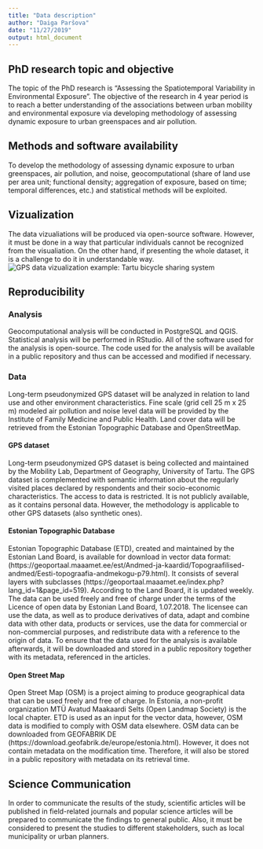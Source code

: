 ```yaml
---
title: "Data description"
author: "Daiga Paršova"
date: "11/27/2019"
output: html_document
---
```


## PhD research topic and objective
The topic of the PhD research is "Assessing the Spatiotemporal Variability in Environmental Exposure". The objective of the research in 4 year period is to reach a better understanding of the associations between urban mobility and environmental exposure via developing methodology of assessing dynamic exposure to urban greenspaces and air pollution. 

## Methods and software availability
To develop the methodology of assessing dynamic exposure to urban greenspaces, air pollution, and noise, geocomputational (share of land use per area unit; functional density; aggregation of exposure, based on time; temporal differences, etc.) and statistical methods will be exploited. 

## Vizualization
The data vizualiations will be produced via open-source software. However, it must be done in a way that particular individuals cannot be recognized from the visualiation. On the other hand, if presenting the whole dataset, it is a challenge to do it in understandable way.
![GPS data vizualization example: Tartu bicycle sharing system](Tartu_bikes.png)

## Reproducibility
### Analysis
Geocomputational analysis will be conducted in PostgreSQL and QGIS. Statistical analysis will be performed in RStudio. All of the software used for the analysis is open-source. The code used for the analysis will be available in a public repository and thus can be accessed and modified if necessary. 

### Data 
Long-term pseudonymized GPS dataset will be analyzed in relation to land use and other environment characteristics. Fine scale (grid cell 25 m x 25 m) modeled air pollution and noise level data will be provided by the Institute of Family Medicine and Public Health. Land cover data will be retrieved from the Estonian Topographic Database and OpenStreetMap. 

#### GPS dataset 
Long-term pseudonymized GPS dataset is being collected and maintained by the Mobility Lab, Department of Geography, University of Tartu. The GPS dataset is complemented with semantic information about the regularly visited places declared by respondents and their socio-economic characteristics. 
The access to data is restricted. It is not publicly available, as it contains personal data. However, the methodology is applicable to other GPS datasets (also synthetic ones).

#### Estonian Topographic Database
Estonian Topographic Database (ETD), created and maintained by the Estonian Land Board, is available for download in vector data format: (https://geoportaal.maaamet.ee/est/Andmed-ja-kaardid/Topograafilised-andmed/Eesti-topograafia-andmekogu-p79.html). It consists of several layers with subclasses (https://geoportaal.maaamet.ee/index.php?lang_id=1&page_id=519). According to the Land Board, it is updated weekly. 
The data can be used freely and free of charge under the terms of the Licence of open data by Estonian Land Board, 1.07.2018. The licensee can use the data, as well as to produce derivatives of data, adapt and combine data with other data, products or services, use the data for commercial or non-commercial purposes, and redistribute data with a reference to the origin of data. 
To ensure that the data used for the analysis is available afterwards, it will be downloaded and stored in a public repository together with its metadata, referenced in the articles.

#### Open Street Map
Open Street Map (OSM) is a project aiming to produce geographical data that can be used freely and free of charge. In Estonia, a non-profit organization MTÜ Avatud Maakaardi Selts (Open Landmap Society) is the local chapter. ETD is used as an input for the vector data, however, OSM data is modified to comply with OSM data elsewhere. OSM data can be downloaded from GEOFABRIK DE (https://download.geofabrik.de/europe/estonia.html). However, it does not contain metadata on the modification time. Therefore, it will also be stored in a public repository with metadata on its retrieval time.

## Science Communication
In order to communicate the results of the study, scientific articles will be published in field-related journals and popular science articles will be prepared to communicate the findings to general public. Also, it must be considered to present the studies to different stakeholders, such as local municipality or urban planners.
